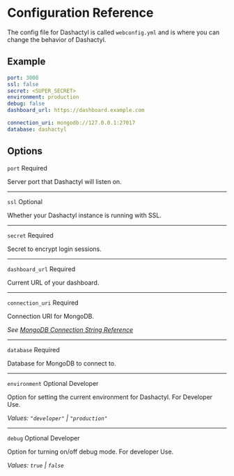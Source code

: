 # Configuration Reference


The config file for Dashactyl is called `webconfig.yml` and is where you can change the behavior of Dashactyl.

## Example

```yaml
port: 3000
ssl: false
secret: <SUPER_SECRET>
environment: production
debug: false
dashboard_url: https://dashboard.example.com

connection_uri: mongodb://127.0.0.1:27017
database: dashactyl
```

## Options

`port` <Badge type="danger">Required</Badge>

Server port that Dashactyl will listen on.

<hr />

`ssl` <Badge type="info">Optional</Badge>

Whether your Dashactyl instance is running with SSL.

<hr />

`secret` <Badge type="danger">Required</Badge>

Secret to encrypt login sessions.

<hr />

`dashboard_url` <Badge type="danger">Required</Badge>

Current URL of your dashboard.

<hr />

`connection_uri` <Badge type="danger">Required</Badge>

Connection URI for MongoDB.

*See [MongoDB Connection String Reference](https://www.mongodb.com/docs/manual/reference/connection-string/)*

<hr />

`database` <Badge type="danger">Required</Badge>

Database for MongoDB to connect to.

<hr />

`environment` <Badge type="info">Optional</Badge> <Badge type="warning">Developer</Badge>

Option for setting the current environment for Dashactyl. For Developer Use.

*Values: `"developer"` | `"production"`*

<hr />

`debug` <Badge type="info">Optional</Badge> <Badge type="warning">Developer</Badge>

Option for turning on/off debug mode. For developer Use.

*Values: `true` | `false`*